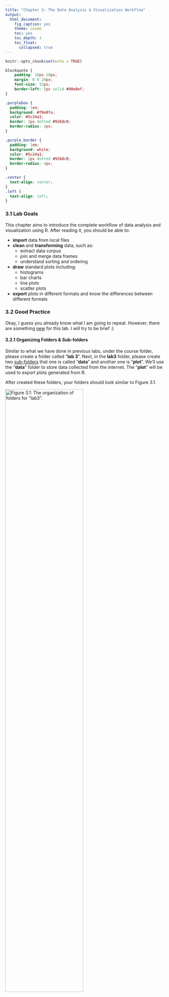 ```yaml
---
title: "Chapter 3: The Data Analysis & Visualization Workflow"
output: 
  html_document:
    fig_caption: yes
    theme: cosmo
    toc: yes
    toc_depth: 3
    toc_float: 
      collapsed: true
---
```


```r
knitr::opts_chunk$set(echo = TRUE)
```


```css
blockquote {
    padding: 10px 20px;
    margin: 0 0 20px;
    font-size: 15px;
    border-left: 5px solid #90e0ef;
}

.purplebox {
  padding: 1em;
  background: #f0e8fa;
  color: #5c24a1;
  border: 2px dotted #926dc0;
  border-radius: 4px;
}

.purple_border {
  padding: 1em;
  background: white;
  color: #5c24a1;
  border: 2px dotted #926dc0;
  border-radius: 4px;
}

.center {
  text-align: center;
}
.left {
  text-align: left;
}
```


### 3.1 Lab Goals 

This chapter aims to introduce the complete workflow of data analysis and visualization using R. After reading it, you should be able to:

* **import** data from local files 
* **clean** and **transforming** data, such as: 
  + extract data corpus 
  + join and merge data frames 
  + understand sorting and ordering 
* **draw** standard plots including:
  + histograms
  + bar charts 
  + line plots
  + scatter plots 
* **export** plots in different formats and know the differences between different formats 

### 3.2 Good Practice 

Okay, I guess you already know what I am going to repeat. However, there are something [new]{.ul} for this lab. I will try to be brief :) 


#### 3.2.1 Organizing Folders & Sub-folders

Similar to what we have done in previous labs, under the course folder, please create a folder called "**lab 3**". Next, in the **lab3** folder, please create two [sub-folders]{.ul} that one is called "**data**" and another one is "**plot**". 
We'll use the "**data**" folder to store data collected from the internet. The "**plot**" will be used to export plots generated from R. 

After created these folders, your folders should look similar to Figure 3.1. 

![Figure 3.1: The organization of folders for "lab3".](figs/lab3_folder_structure.png){width=70%}
<br>
<br>

#### 3.2.2 Housekeeping & Launching RStudio
Again, we would like to start a **new project** from scratch with a **clean R Script**. Please do the following steps. If you have any questions about these steps, please refer to the previous chapters for help. 

* Step 1: Make sure all existing R projects are **properly closed**. 
    + If *not*, please close it by going to *File* --> *Close Project* --> *Save* changes (see [Chapter 2.5](https://fuzhen-yin.github.io/uccs_geoviz/lab2.html#25_Close__Exit)). 
* Step 2: Create a **New Project** using **Existing Directory**, navigate to **lab3**, click **open**, then **Create Project**. (see [Chapter 1.3](https://fuzhen-yin.github.io/uccs_geoviz/lab1.html#13_Launching_RStudio)). 
* Step 3: Create a **New Script** by go to **File** --> **New File** --> **R Script**. **Save** the script by giving it a proper name.


#### 3.2.3 Before You Start

:::: {.purplebox data-latex=""}
::: {.left data-latex=""}
[**Heads-Up!**]{.ul}
:::

This is a pretty **long tutorial** but it will guide you through a complete workflow of data analysis and visualization. As you can imagine, this will be a steep learning curve. Please take _regular breaks_ (see instructions below). 

This tutorial covers most of the techniques for **Assignment 2**. Please try to:

* Re-write the script by yourself. 
* Read through the text carefully and try to understand what bits of code are doing as you go. 
* It's okay that you don't fully understand some codes. Don't worry as the key is to revisit later and try to work out what is going on. Learning is a iterative process. 
* Start to think about how you can adapt a particular line of code or functions to your own project. 
* Be CURIOUS!! Ask QUESTIONS!!

::::


<br>

:::: {.purple_border data-latex=""}
::: {.left data-latex=""}
[**Only Read This If You Plan to Take Breaks!**]{.ul}
:::

If you plan to work on this lab later, please remember to **save your script**, and **properly close** the [project]{.ul} and [RStudio]{.ul}. To **reopen** your project, please:

* Step 1: launch RStudio.
* Step 2: open project by going to _"File"_ --> _"Open [Project]{.ul}"_ --> Navigate to your _"lab3"_ folder, click to open [**lab3.Rproj**]{.ul}.
* Step 3: You should be able to see your script for lab3. 
  + If not, go to _"File"_ --> _"Open [File]{.ul}"_ --> Navigate to your _"lab3"_ folder, and open the script with the suffix **[.R]{.ul}**. 
* Step 4: Before writing new lines, please run the existing script from top to bottom.  

::::






<br>

### 3.X. Close & Exit


